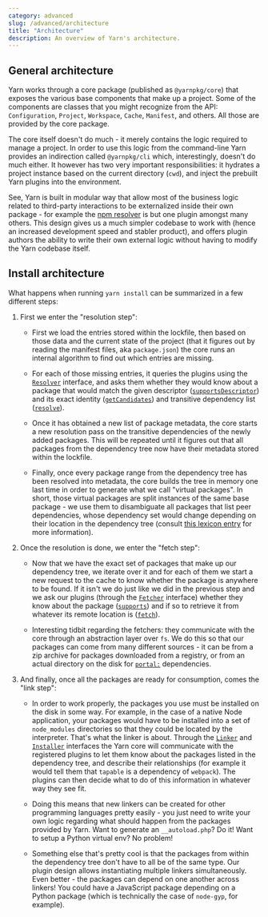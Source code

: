 ```yaml
---
category: advanced
slug: /advanced/architecture
title: "Architecture"
description: An overview of Yarn's architecture.
---
```


## General architecture

Yarn works through a core package (published as `@yarnpkg/core`) that exposes the various base components that make up a project. Some of the components are classes that you might recognize from the API: `Configuration`, `Project`, `Workspace`, `Cache`, `Manifest`, and others. All those are provided by the core package.

The core itself doesn't do much - it merely contains the logic required to manage a project. In order to use this logic from the command-line Yarn provides an indirection called `@yarnpkg/cli` which, interestingly, doesn't do much either. It however has two very important responsibilities: it hydrates a project instance based on the current directory (`cwd`), and inject the prebuilt Yarn plugins into the environment.

See, Yarn is built in modular way that allow most of the business logic related to third-party interactions to be externalized inside their own package - for example the [npm resolver](https://github.com/yarnpkg/berry/tree/master/packages/plugin-npm) is but one plugin amongst many others. This design gives us a much simpler codebase to work with (hence an increased development speed and stabler product), and offers plugin authors the ability to write their own external logic without having to modify the Yarn codebase itself.

## Install architecture

What happens when running `yarn install` can be summarized in a few different steps:

1. First we enter the "resolution step":

    - First we load the entries stored within the lockfile, then based on those data and the current state of the project (that it figures out by reading the manifest files, aka `package.json`) the core runs an internal algorithm to find out which entries are missing.

    - For each of those missing entries, it queries the plugins using the [`Resolver`](https://github.com/yarnpkg/berry/blob/master/packages/yarnpkg-core/sources/Resolver.ts) interface, and asks them whether they would know about a package that would match the given descriptor ([`supportsDescriptor`](https://github.com/yarnpkg/berry/blob/master/packages/yarnpkg-core/sources/Resolver.ts#L54)) and its exact identity ([`getCandidates`](https://github.com/yarnpkg/berry/blob/master/packages/yarnpkg-core/sources/Resolver.ts#L114)) and transitive dependency list ([`resolve`](https://github.com/yarnpkg/berry/blob/master/packages/yarnpkg-core/sources/Resolver.ts#L123)).

    - Once it has obtained a new list of package metadata, the core starts a new resolution pass on the transitive dependencies of the newly added packages. This will be repeated until it figures out that all packages from the dependency tree now have their metadata stored within the lockfile.

    - Finally, once every package range from the dependency tree has been resolved into metadata, the core builds the tree in memory one last time in order to generate what we call "virtual packages". In short, those virtual packages are split instances of the same base package - we use them to disambiguate all packages that list peer dependencies, whose dependency set would change depending on their location in the dependency tree (consult [this lexicon entry](/advanced/lexicon#virtualpackages) for more information).

2. Once the resolution is done, we enter the "fetch step":

    - Now that we have the exact set of packages that make up our dependency tree, we iterate over it and for each of them we start a new request to the cache to know whether the package is anywhere to be found. If it isn't we do just like we did in the previous step and we ask our plugins (through the [`Fetcher`](https://github.com/yarnpkg/berry/blob/master/packages/yarnpkg-core/sources/Fetcher.ts) interface) whether they know about the package ([`supports`](https://github.com/yarnpkg/berry/blob/master/packages/yarnpkg-core/sources/Fetcher.ts#L43)) and if so to retrieve it from whatever its remote location is ([`fetch`](https://github.com/yarnpkg/berry/blob/master/packages/yarnpkg-core/sources/Fetcher.ts#L67)).

    - Interesting tidbit regarding the fetchers: they communicate with the core through an abstraction layer over `fs`. We do this so that our packages can come from many different sources - it can be from a zip archive for packages downloaded from a registry, or from an actual directory on the disk for [`portal:`](/protocol/portal) dependencies.

3. And finally, once all the packages are ready for consumption, comes the "link step":

    - In order to work properly, the packages you use must be installed on the disk in some way. For example, in the case of a native Node application, your packages would have to be installed into a set of `node_modules` directories so that they could be located by the interpreter. That's what the linker is about. Through the [`Linker`](https://github.com/yarnpkg/berry/blob/master/packages/yarnpkg-core/sources/Linker.ts) and [`Installer`](https://github.com/yarnpkg/berry/blob/master/packages/yarnpkg-core/sources/Installer.ts) interfaces the Yarn core will communicate with the registered plugins to let them know about the packages listed in the dependency tree, and describe their relationships (for example it would tell them that `tapable` is a dependency of `webpack`). The plugins can then decide what to do of this information in whatever way they see fit.

    - Doing this means that new linkers can be created for other programming languages pretty easily - you just need to write your own logic regarding what should happen from the packages provided by Yarn. Want to generate an `__autoload.php`? Do it! Want to setup a Python virtual env? No problem!

    - Something else that's pretty cool is that the packages from within the dependency tree don't have to all be of the same type. Our plugin design allows instantiating multiple linkers simultaneously. Even better - the packages can depend on one another across linkers! You could have a JavaScript package depending on a Python package (which is technically the case of `node-gyp`, for example).
